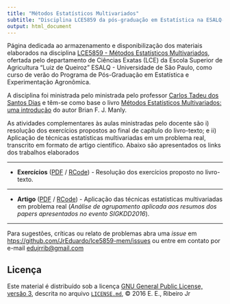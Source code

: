 ```yaml
---
title: "Métodos Estatísticos Multivariados"
subtitle: "Disciplina LCE5859 da pós-graduação em Estatística na ESALQ-USP"
output: html_document
---
```


Página dedicada ao armazenamento e disponibilização dos materiais
elaborados na disciplina
[LCE5859 - Métodos Estatísticos Multivariados][lce5859], ofertada pelo
departamento de Ciências Exatas (LCE) da Escola Superior de Agricultura
"Luiz de Queiroz" ESALQ - Universidade de São Paulo, como curso de verão
do Programa de Pós-Graduação em Estatística e Experimentação
Agronômica.

A disciplina foi ministrada pelo ministrada pelo professor
[Carlos Tadeu dos Santos Dias][carlos] e têm-se como base o livro
[Métodos Estatísticos Multivariados: uma introdução][livro] do autor
Brian F. J. Manly.

As atividades complementares às aulas ministradas pelo docente são i)
resolução dos exercícios propostos ao final de capítulo do livro-texto;
e ii) Aplicação de técnicas estatísticas multivariadas em um problema
real, transcrito em formato de artigo científico. Abaixo são
apresentados os links dos trabalhos elaborados

***

* **Exercícios** ([PDF](./exercises.pdf) / [RCode](./exercises.R)) -
  Resolução dos exercícios proposto no livro-texto.

***

* **Artigo** ([PDF](./article.pdf) / [RCode](./article.R)) - Aplicação
  das técnicas estatísticas multivariadas em problema real (_Análise de
  agrupamento aplicada aos resumos dos papers apresentados no evento
  SIGKDD2016_).

***

Para sugestões, críticas ou relato de problemas abra uma _issue_ em
[htps://github.com/JrEduardo/lce5859-mem/issues](https://github.com/JrEduardo/lce5859-mem/issues)
ou entre em contato por e-mail [edujrrib@gmail.com](mailto:edujrrib@gmail.com)

## Licença ##

Este material é distribuído sob a licença
[GNU General Public License, versão 3], descrita no arquivo
[`LICENSE.md`], © 2016 E. E., Ribeiro Jr

[lce5859]: http://www.esalq.usp.br/pg/programas/estatistica/informacoes-academicas/disciplina/detalhe?sgldis=LCE5859&tipo=PG
[carlos]: http://www.lce.esalq.usp.br/tadeu.html
[livro]: http://www.fnac.pt/Metodos-Estatisticos-Multivariados-Bryan-J-F-Manly/a665345
[GNU General Public License, versão 3]: https://www.gnu.org/licenses/gpl-3.0.html
[`LICENSE.md`]: https://github.com/JrEduardo/lce5859-mem/blob/master/LICENSE.md
